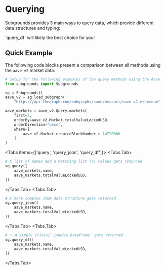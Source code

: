 

# Querying

Subgrounds provides 3 main ways to query data, which provide different data structures and typing:

<Callout type="default">
`query_df` will likely the best choice for you!

</Callout>

## Quick Example

The following code blocks present a comparison between all methods using the `aave-v2` market data:



```python copy
# Setup for the following examples of the query methods using the Aave V2 data from Ethereum
from subgrounds import Subgrounds

sg = Subgrounds()
aave_v2 = sg.load_subgraph(
    "https://api.thegraph.com/subgraphs/name/messari/aave-v2-ethereum")

aave_markets = aave_v2.Query.markets(
    first=3,
    orderBy=aave_v2.Market.totalValueLockedUSD,
    orderDirection="desc",
    where=[
        aave_v2.Market.createdBlockNumber > 14720000
    ]
)
```

<Tabs items={['query', 'query_json', 'query_df']}>
<Tabs.Tab>
```python copy
# A list of names and a matching list TVL values gets returned
sg.query([
    aave_markets.name,
    aave_markets.totalValueLockedUSD,
])
```
</Tabs.Tab>
<Tabs.Tab>
```python copy
# A more complex JSON data structure gets returned
sg.query_json([
    aave_markets.name,
    aave_markets.totalValueLockedUSD,
])
```
</Tabs.Tab>
<Tabs.Tab>
```python copy
# ✨ A simple {class}`~pandas.DataFrame` gets returned
sg.query_df([
    aave_markets.name,
    aave_markets.totalValueLockedUSD,
])
```
</Tabs.Tab>
</Tabs>

